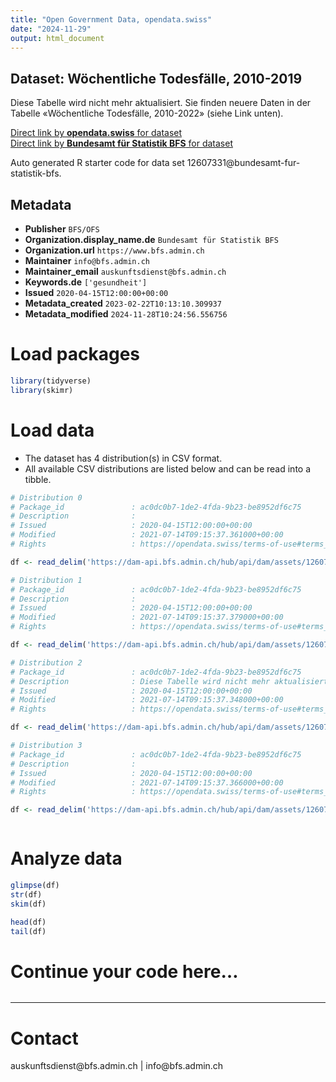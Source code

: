```yaml
---
title: "Open Government Data, opendata.swiss"
date: "2024-11-29"
output: html_document
---
```


## Dataset: Wöchentliche Todesfälle, 2010-2019

Diese Tabelle wird nicht mehr aktualisiert. Sie finden neuere Daten in der Tabelle «Wöchentliche Todesfälle, 2010-2022» (siehe Link unten).

[Direct link by **opendata.swiss** for dataset](https://opendata.swiss/de/dataset/wochentliche-todesfalle-2010-2019)<br>
[Direct link by **Bundesamt für Statistik BFS** for dataset](https://www.bfs.admin.ch/asset/de/ts-d-14.03.04.03-wr_ZR)

Auto generated R starter code for data set 12607331@bundesamt-fur-statistik-bfs.

## Metadata

- **Publisher** `BFS/OFS`
- **Organization.display_name.de** `Bundesamt für Statistik BFS`
- **Organization.url** `https://www.bfs.admin.ch`
- **Maintainer** `info@bfs.admin.ch`
- **Maintainer_email** `auskunftsdienst@bfs.admin.ch`
- **Keywords.de** `['gesundheit']`
- **Issued** `2020-04-15T12:00:00+00:00`
- **Metadata_created** `2023-02-22T10:13:10.309937`
- **Metadata_modified** `2024-11-28T10:24:56.556756`


# Load packages

```r

library(tidyverse)
library(skimr)

```

# Load data

-   The dataset has 4 distribution(s) in CSV format.
-   All available CSV distributions are listed below and can be read into a tibble.

```r

# Distribution 0
# Package_id               : ac0dc0b7-1de2-4fda-9b23-be8952df6c75
# Description              : 
# Issued                   : 2020-04-15T12:00:00+00:00
# Modified                 : 2021-07-14T09:15:37.361000+00:00
# Rights                   : https://opendata.swiss/terms-of-use#terms_by_ask

df <- read_delim('https://dam-api.bfs.admin.ch/hub/api/dam/assets/12607333/master')

# Distribution 1
# Package_id               : ac0dc0b7-1de2-4fda-9b23-be8952df6c75
# Description              : 
# Issued                   : 2020-04-15T12:00:00+00:00
# Modified                 : 2021-07-14T09:15:37.379000+00:00
# Rights                   : https://opendata.swiss/terms-of-use#terms_by_ask

df <- read_delim('https://dam-api.bfs.admin.ch/hub/api/dam/assets/12607335/master')

# Distribution 2
# Package_id               : ac0dc0b7-1de2-4fda-9b23-be8952df6c75
# Description              : Diese Tabelle wird nicht mehr aktualisiert. Sie finden neuere Daten in der Tabelle «Wöchentliche Todesfälle, 2010-2022» (siehe Link unten).
# Issued                   : 2020-04-15T12:00:00+00:00
# Modified                 : 2021-07-14T09:15:37.348000+00:00
# Rights                   : https://opendata.swiss/terms-of-use#terms_by_ask

df <- read_delim('https://dam-api.bfs.admin.ch/hub/api/dam/assets/12607336/master')

# Distribution 3
# Package_id               : ac0dc0b7-1de2-4fda-9b23-be8952df6c75
# Description              : 
# Issued                   : 2020-04-15T12:00:00+00:00
# Modified                 : 2021-07-14T09:15:37.366000+00:00
# Rights                   : https://opendata.swiss/terms-of-use#terms_by_ask

df <- read_delim('https://dam-api.bfs.admin.ch/hub/api/dam/assets/12607334/master')



```

# Analyze data

```r

glimpse(df)
str(df)
skim(df)

head(df)
tail(df)

```

# Continue your code here...

```r

```

------------------------------------------------------------------------

# Contact

auskunftsdienst@bfs.admin.ch | info@bfs.admin.ch
